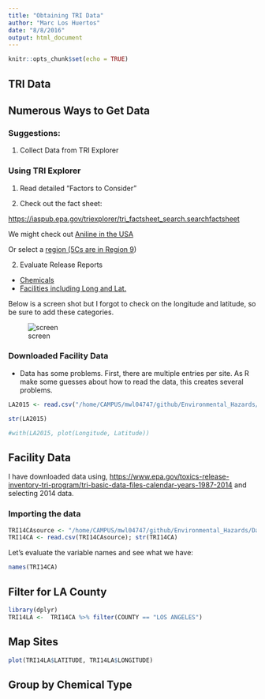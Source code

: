 ```yaml
---
title: "Obtaining TRI Data"
author: "Marc Los Huertos"
date: "8/8/2016"
output: html_document
---
```


```r
knitr::opts_chunk$set(echo = TRUE)
```

## TRI Data

## Numerous Ways to Get Data

### Suggestions: 

1. Collect Data from TRI Explorer

### Using TRI Explorer

1. Read detailed "Factors to Consider"

2. Check out the fact sheet: 

<https://iaspub.epa.gov/triexplorer/tri_factsheet_search.searchfactsheet>

We might check out [Aniline in the USA](https://iaspub.epa.gov/triexplorer/chemical.html?pYear=2015&pLoc=000062533&pParent=TRI&pDataSet=TRIQ1)

Or select a [region (5Cs are in Region 9](https://iaspub.epa.gov/triexplorer/region.html?pYear=2015&pLoc=9&pParent=TRI&pDataSet=TRIQ1))

2. Evaluate Release Reports

- [Chemicals](https://iaspub.epa.gov/triexplorer/tri_release.chemical)
- [Facilities including Long and Lat.](https://iaspub.epa.gov/triexplorer/tri_getcounties.getcounties?report=tri_release.facility&scriptname=facility&state=06&c_year=2015&c_industry=ALL&c_chemical=_ALL_&c_chemlist=&c_coreyear=&c_indlist=&c_usrState=&c_fips=00000&c_tabrpt=1&c_zip=&c_chk0=false&c_chk1=false&c_chk2=false&c_chk3=false&c_chk4=true&c_chk5=false&c_chk6=false&c_chk7=true&c_chk8=false&c_chk9=false&c_chk10=)

Below is a screen shot but I forgot to check on the longitude and latitude, so be sure to add these categories.

![screen](/home/CAMPUS/mwl04747/github/Environmental_Hazards/Graphics/TRI_Facilities.png)
 
 
### Downloaded Facility Data

- Data has some problems. First, there are multiple entries per site. As R make some guesses about how to read the data, this creates several problems.
```r
LA2015 <- read.csv("/home/CAMPUS/mwl04747/github/Environmental_Hazards/Data/fac_release2015_2.csv"); 

str(LA2015)

#with(LA2015, plot(Longitude, Latitude))
```


## Facility Data

I have downloaded data using, <https://www.epa.gov/toxics-release-inventory-tri-program/tri-basic-data-files-calendar-years-1987-2014> and selecting 2014 data. 

### Importing the data

```r
TRI14CAsource <- "/home/CAMPUS/mwl04747/github/Environmental_Hazards/Data/TRI_2014_CA.csv"
TRI14CA <- read.csv(TRI14CAsource); str(TRI14CA)
```

Let's evaluate the variable names and see what we have:

```r
names(TRI14CA)
```


## Filter for LA County
```r
library(dplyr)
TRI14LA <-  TRI14CA %>% filter(COUNTY == "LOS ANGELES")
```

## Map Sites

```r
plot(TRI14LA$LATITUDE, TRI14LA$LONGITUDE)
```

## Group by Chemical Type 

